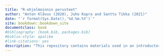 ```yaml
--- 
title: "R-ohjelmoinnin perusteet"
author: "Anton Klåvus (2020), Juho Kopra and Santtu Tikka (2021)"
date: "`r format(Sys.Date(),'%d.%m.%Y')`"
site: bookdown::bookdown_site
documentclass: book
#bibliography: [book.bib, packages.bib]
#biblio-style: apalike
#link-citations: yes
description: "This repository contains materials used in an introductory level R course at University of Jyväskylä and University of Eastern Finland."
---
```

